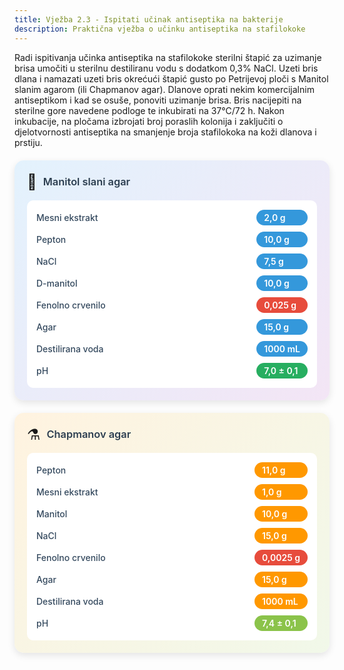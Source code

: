 ```yaml
---
title: Vježba 2.3 - Ispitati učinak antiseptika na bakterije
description: Praktična vježba o učinku antiseptika na stafilokoke
---
```



Radi ispitivanja učinka antiseptika na stafilokoke sterilni štapić za uzimanje brisa umočiti u sterilnu destiliranu vodu s dodatkom 0,3% NaCl. Uzeti bris dlana i namazati uzeti bris okrećući štapić gusto po Petrijevoj ploči s Manitol slanim agarom (ili Chapmanov agar). Dlanove oprati nekim komercijalnim antiseptikom i kad se osuše, ponoviti uzimanje brisa. Bris nacijepiti na sterilne gore navedene podloge te inkubirati na 37°C/72 h. Nakon inkubacije, na pločama izbrojati broj poraslih kolonija i zaključiti o djelotvornosti antiseptika na smanjenje broja stafilokoka na koži dlanova i prstiju.

<div style="display: flex; gap: 20px; flex-wrap: wrap; margin: 20px 0;">

<div style="flex: 1; min-width: 300px; background: linear-gradient(135deg, #e3f2fd 0%, #f3e5f5 100%); border-radius: 15px; padding: 20px; box-shadow: 0 4px 12px rgba(0,0,0,0.1);">
  <div style="display: flex; align-items: center; margin-bottom: 15px;">
    <span style="font-size: 24px; margin-right: 10px;">🧪</span>
    <h3 style="margin: 0; color: #2c3e50; font-weight: 600;">Manitol slani agar</h3>
  </div>
  <div style="background: white; border-radius: 10px; padding: 15px;">
    <div style="display: grid; grid-template-columns: 1fr auto; gap: 10px 20px; align-items: center;">
      <span style="font-weight: 500; color: #34495e;">Mesni ekstrakt</span>
      <span style="background: #3498db; color: white; padding: 4px 12px; border-radius: 20px; font-size: 14px; font-weight: 600;">2,0 g</span>
      <span style="font-weight: 500; color: #34495e;">Pepton</span>
      <span style="background: #3498db; color: white; padding: 4px 12px; border-radius: 20px; font-size: 14px; font-weight: 600;">10,0 g</span>
      <span style="font-weight: 500; color: #34495e;">NaCl</span>
      <span style="background: #3498db; color: white; padding: 4px 12px; border-radius: 20px; font-size: 14px; font-weight: 600;">7,5 g</span>
      <span style="font-weight: 500; color: #34495e;">D-manitol</span>
      <span style="background: #3498db; color: white; padding: 4px 12px; border-radius: 20px; font-size: 14px; font-weight: 600;">10,0 g</span>
      <span style="font-weight: 500; color: #34495e;">Fenolno crvenilo</span>
      <span style="background: #e74c3c; color: white; padding: 4px 12px; border-radius: 20px; font-size: 14px; font-weight: 600;">0,025 g</span>
      <span style="font-weight: 500; color: #34495e;">Agar</span>
      <span style="background: #3498db; color: white; padding: 4px 12px; border-radius: 20px; font-size: 14px; font-weight: 600;">15,0 g</span>
      <span style="font-weight: 500; color: #34495e;">Destilirana voda</span>
      <span style="background: #3498db; color: white; padding: 4px 12px; border-radius: 20px; font-size: 14px; font-weight: 600;">1000 mL</span>
      <span style="font-weight: 500; color: #34495e;">pH</span>
      <span style="background: #27ae60; color: white; padding: 4px 12px; border-radius: 20px; font-size: 14px; font-weight: 600;">7,0 ± 0,1</span>
    </div>
  </div>
</div>

<div style="flex: 1; min-width: 300px; background: linear-gradient(135deg, #fff3e0 0%, #f1f8e9 100%); border-radius: 15px; padding: 20px; box-shadow: 0 4px 12px rgba(0,0,0,0.1);">
  <div style="display: flex; align-items: center; margin-bottom: 15px;">
    <span style="font-size: 24px; margin-right: 10px;">⚗️</span>
    <h3 style="margin: 0; color: #2c3e50; font-weight: 600;">Chapmanov agar</h3>
  </div>
  <div style="background: white; border-radius: 10px; padding: 15px;">
    <div style="display: grid; grid-template-columns: 1fr auto; gap: 10px 20px; align-items: center;">
      <span style="font-weight: 500; color: #34495e;">Pepton</span>
      <span style="background: #ff9800; color: white; padding: 4px 12px; border-radius: 20px; font-size: 14px; font-weight: 600;">11,0 g</span>
      <span style="font-weight: 500; color: #34495e;">Mesni ekstrakt</span>
      <span style="background: #ff9800; color: white; padding: 4px 12px; border-radius: 20px; font-size: 14px; font-weight: 600;">1,0 g</span>
      <span style="font-weight: 500; color: #34495e;">Manitol</span>
      <span style="background: #ff9800; color: white; padding: 4px 12px; border-radius: 20px; font-size: 14px; font-weight: 600;">10,0 g</span>
      <span style="font-weight: 500; color: #34495e;">NaCl</span>
      <span style="background: #ff9800; color: white; padding: 4px 12px; border-radius: 20px; font-size: 14px; font-weight: 600;">15,0 g</span>
      <span style="font-weight: 500; color: #34495e;">Fenolno crvenilo</span>
      <span style="background: #e74c3c; color: white; padding: 4px 12px; border-radius: 20px; font-size: 14px; font-weight: 600;">0,0025 g</span>
      <span style="font-weight: 500; color: #34495e;">Agar</span>
      <span style="background: #ff9800; color: white; padding: 4px 12px; border-radius: 20px; font-size: 14px; font-weight: 600;">15,0 g</span>
      <span style="font-weight: 500; color: #34495e;">Destilirana voda</span>
      <span style="background: #ff9800; color: white; padding: 4px 12px; border-radius: 20px; font-size: 14px; font-weight: 600;">1000 mL</span>
      <span style="font-weight: 500; color: #34495e;">pH</span>
      <span style="background: #8bc34a; color: white; padding: 4px 12px; border-radius: 20px; font-size: 14px; font-weight: 600;">7,4 ± 0,1</span>
    </div>
  </div>
</div>

</div>